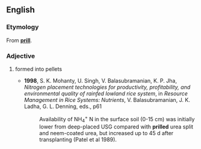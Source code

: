 ==English==

===Etymology===
From '''[[prill]]'''.

===Adjective===
{{en-adj|-}}

# {{lb|en|mining|manufacturing|and|agriculture}} formed into pellets
#* '''1998''', S. K. Mohanty, U. Singh, V. Balasubramanian, K. P. Jha, ''Nitrogen placement technologies for productivity, profitability, and environmental quality of rainfed lowland rice system'', in ''Resource Management in Rice Systems: Nutrients'', V. Balasubramanian, J. K. Ladha, G. L. Denning, eds., p61
#*: Availability of NH<sub>4</sub><sup>+</sup> N in the surface soil (0-15 cm) was initially lower from deep-placed USG compared with '''prilled''' urea split and neem-coated urea, but increased up to 45 d after transplanting (Patel et al 1989).